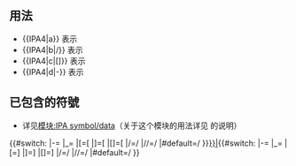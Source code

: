 <noinclude>
==用法==
*<nowiki>{{IPA4|a}}</nowiki> 表示 {{IPA4|a}}
*<nowiki>{{IPA4|b|/}}</nowiki> 表示 {{IPA4|b|/}}
*<nowiki>{{IPA4|c|[]}}</nowiki> 表示 {{IPA4|c|[]}}
*<nowiki>{{IPA4|d|-}}</nowiki> 表示 {{IPA4|d|-}}
==已包含的符號==
*详见[[模块:IPA symbol/data]]（关于这个模块的用法详见 {{tl|IPAsym}} 的说明）
[[Category:IPA符号模板|{{PAGENAME}}]]
</noinclude><includeonly><span class="IPA nounderlines">{{#switch:{{{2|}}}
|-=
|_=
|[=<nowiki>[</nowiki>
|]=<nowiki>[</nowiki>
|[]=<nowiki>[</nowiki>
|/=/
|//=/
|#default=/
}}[[{{IPA symbol|{{{1|}}}}}|{{{1|}}}]]{{#switch:{{{2|}}}
|-=
|_=
|[=<nowiki>]</nowiki>
|]=<nowiki>]</nowiki>
|[]=<nowiki>]</nowiki>
|/=/
|//=/
|#default=/
}}</span></includeonly>